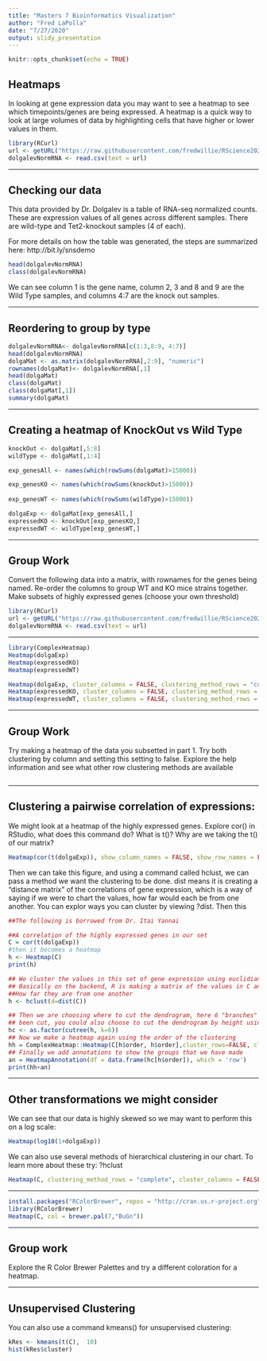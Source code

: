 ```yaml
---
title: "Masters 7 Bioinformatics Visualization"
author: "Fred LaPolla"
date: "7/27/2020"
output: slidy_presentation
---
```


```r
knitr::opts_chunk$set(echo = TRUE)
```


## Heatmaps

In looking at gene expression data you may want to see a heatmap to see which timepoints/genes are being expressed. A heatmap is a quick way to look at large volumes of data by highlighting cells that have higher or lower values in them. 

```r
library(RCurl)
url <- getURL("https://raw.githubusercontent.com/fredwillie/RScience2020/master/counts.normalized.csv")
dolgalevNormRNA <- read.csv(text = url)

```


***

## Checking our data

This data provided by Dr. Dolgalev is a table of RNA-seq normalized counts. These are expression values of all genes across different samples. There are wild-type and Tet2-knockout samples (4 of each).
 
For more details on how the table was generated, the steps are summarized here:
http://bit.ly/snsdemo

```r
head(dolgalevNormRNA)
class(dolgalevNormRNA)

```

We can see column 1 is the gene name, column 2, 3 and 8 and 9 are the Wild Type samples, and columns 4:7 are the knock out samples. 

***

## Reordering to group by type

```r
dolgalevNormRNA<- dolgalevNormRNA[c(1:3,8:9, 4:7)]
head(dolgalevNormRNA)
dolgaMat <- as.matrix(dolgalevNormRNA[,2:9], "numeric")
rownames(dolgaMat)<- dolgalevNormRNA[,1]
head(dolgaMat)
class(dolgaMat)
class(dolgaMat[,1])
summary(dolgaMat)
```


***
## Creating a heatmap of KnockOut vs Wild Type

```r
knockOut <- dolgaMat[,5:8]
wildType <- dolgaMat[,1:4]

exp_genesAll <- names(which(rowSums(dolgaMat)>15000))

exp_genesKO <- names(which(rowSums(knockOut)>15000))
 
exp_genesWT <- names(which(rowSums(wildType)>15000))

dolgaExp <- dolgaMat[exp_genesAll,]
expressedKO <- knockOut[exp_genesKO,]
expressedWT <- wildType[exp_genesWT,]
```


***

## Group Work

Convert the following data into a matrix, with rownames for the genes being named. Re-order the columns to group WT and KO mice strains together. Make subsets of highly expressed genes (choose your own threshold) 

```r
library(RCurl)
url <- getURL("https://raw.githubusercontent.com/fredwillie/RScience2020/master/counts.normalized.csv")
dolgalevNormRNA <- read.csv(text = url)

```

***


```r
library(ComplexHeatmap)
Heatmap(dolgaExp)
Heatmap(expressedKO)
Heatmap(expressedWT)
```

```r
Heatmap(dolgaExp, cluster_columns = FALSE, clustering_method_rows = "complete", show_row_names = FALSE)
Heatmap(expressedKO, cluster_columns = FALSE, clustering_method_rows = "complete", show_row_names = FALSE)
Heatmap(expressedWT, cluster_columns = FALSE, clustering_method_rows = "complete", show_row_names = FALSE)
```

***

## Group Work

Try making a heatmap of the data you subsetted in part 1. Try both clustering by column and setting this setting to false. Explore the help information and see what other row clustering methods are available


```r

```

***

## Clustering a pairwise correlation of expressions:

We might look at a heatmap of the highly expressed genes. Explore cor() in RStudio, what does this command do? What is t()? Why are we taking the t() of our matrix?  

```r

Heatmap(cor(t(dolgaExp)), show_column_names = FALSE, show_row_names = FALSE)
```

Then we can take this figure, and using a command called hclust, we can pass a method we want the clustering to be done. dist means it is creating a "distance matrix" of the correlations of gene expression, which is a way of saying if we were to chart the values, how far would each be from one another. You can explor ways you can cluster by viewing ?dist. Then this 

```r
##The following is borrowed from Dr. Itai Yannai

##A correlation of the highly expressed genes in our set
C = cor(t(dolgaExp))
#then it becomes a heatmap
h <- Heatmap(C)
print(h)

## We cluster the values in this set of gene expression using euclidian distance
## Basically on the backend, R is making a matrix of the values in C and then calculating
##How far they are from one another
h <- hclust(d=dist(C))

## Then we are choosing where to cut the dendrogram, here 6 "branches" or groups have
## been cut, you could also choose to cut the dendrogram by height using h instead of K
hc <- as.factor(cutree(h, k=6))
## Now we make a heatmap again using the order of the clustering
hh = ComplexHeatmap::Heatmap(C[h$order, h$order],cluster_rows=FALSE, cluster_columns=FALSE)
## Finally we add annotations to show the groups that we have made
an = HeatmapAnnotation(df = data.frame(hc[h$order]), which = 'row')
print(hh+an)

```


*** 


## Other transformations we might consider 

We can see that our data is highly skewed so we may want to perform this on a log scale:

```r
Heatmap(log10(1+dolgaExp))
```



We can also use several methods of hierarchical clustering in our chart. To learn more about these try: ?hclust  

```r
Heatmap(C, clustering_method_rows = "complete", cluster_columns = FALSE )
```



***



```r
install.packages("RColorBrewer", repos = "http://cran.us.r-project.org")
library(RColorBrewer)
Heatmap(C, col = brewer.pal(7,"BuGn"))
```

***
## Group work

Explore the R Color Brewer Palettes and try a different coloration for a heatmap. 

***

## Unsupervised Clustering

You can also use a command kmeans() for unsupervised clustering:

```r
kRes <- kmeans(t(C),  10)
hist(kRes$cluster)
```


